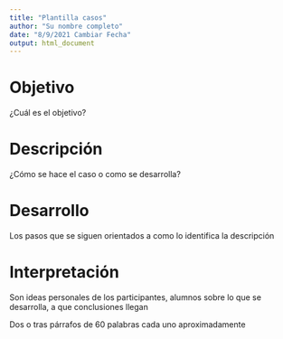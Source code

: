 ---
title: "Plantilla casos"
author: "Su nombre completo"
date: "8/9/2021 Cambiar Fecha"
output: html_document
---

# Objetivo

¿Cuál es el objetivo?

# Descripción

¿Cómo se hace el caso o como se desarrolla?

# Desarrollo

Los pasos que se siguen orientados a como lo identifica la descripción

# Interpretación

Son ideas personales de los participantes, alumnos sobre lo que se desarrolla, a que conclusiones llegan

Dos o tras párrafos de 60 palabras cada uno aproximadamente
